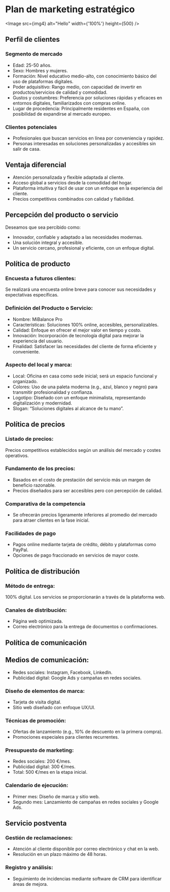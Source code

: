 
# Plan de marketing estratégico

<Image src={img4} alt="Hello" width={'100%'} height={500} />

## Perfil de clientes

### Segmento de mercado

* Edad: 25-50 años.
* Sexo: Hombres y mujeres.
* Formación: Nivel educativo medio-alto, con conocimiento básico del uso de plataformas digitales.
* Poder adquisitivo: Rango medio, con capacidad de invertir en productos/servicios de calidad y comodidad.
* Gustos y costumbres: Preferencia por soluciones rápidas y eficaces en entornos digitales, familiarizados con compras online.
* Lugar de procedencia: Principalmente residentes en España, con posibilidad de expandirse al mercado europeo.

### Clientes potenciales

* Profesionales que buscan servicios en línea por conveniencia y rapidez.
* Personas interesadas en soluciones personalizadas y accesibles sin salir de casa.

## Ventaja diferencial

* Atención personalizada y flexible adaptada al cliente.
* Acceso global a servicios desde la comodidad del hogar.
* Plataforma intuitiva y fácil de usar con un enfoque en la experiencia del cliente.
* Precios competitivos combinados con calidad y fiabilidad.

## Percepción del producto o servicio

Deseamos que sea percibido como:

* Innovador, confiable y adaptado a las necesidades modernas.
* Una solución integral y accesible.
* Un servicio cercano, profesional y eficiente, con un enfoque digital.

## Política de producto

### Encuesta a futuros clientes:
Se realizará una encuesta online breve para conocer sus necesidades y expectativas específicas.

### Definición del Producto o Servicio:

* Nombre: MiBalance Pro
* Características: Soluciones 100% online, accesibles, personalizables.
* Calidad: Enfoque en ofrecer el mejor valor en tiempo y costo.
* Innovación: Incorporación de tecnología digital para mejorar la experiencia del usuario.
* Finalidad: Satisfacer las necesidades del cliente de forma eficiente y conveniente.

### Aspecto del local y marca:

* Local: Oficina en casa como sede inicial; será un espacio funcional y organizado.
* Colores: Uso de una paleta moderna (e.g., azul, blanco y negro) para transmitir profesionalidad y confianza.
* Logotipo: Diseñado con un enfoque minimalista, representando digitalización y modernidad.
* Slogan: “Soluciones digitales al alcance de tu mano”.

## Política de precios

### Listado de precios:
Precios competitivos establecidos según un análisis del mercado y costes operativos.

### Fundamento de los precios:

* Basados en el costo de prestación del servicio más un margen de beneficio razonable.
* Precios diseñados para ser accesibles pero con percepción de calidad.

### Comparativa de la competencia

* Se ofrecerán precios ligeramente inferiores al promedio del mercado para atraer clientes en la fase inicial.

### Facilidades de pago

* Pagos online mediante tarjeta de crédito, débito y plataformas como PayPal.
* Opciones de pago fraccionado en servicios de mayor coste.

## Política de distribución

### Método de entrega:
100% digital. Los servicios se proporcionarán a través de la plataforma web.

### Canales de distribución:

* Página web optimizada.
* Correo electrónico para la entrega de documentos o confirmaciones.

## Política de comunicación

## Medios de comunicación:

* Redes sociales: Instagram, Facebook, LinkedIn.
* Publicidad digital: Google Ads y campañas en redes sociales.

### Diseño de elementos de marca:

* Tarjeta de visita digital.
* Sitio web diseñado con enfoque UX/UI.

### Técnicas de promoción:

* Ofertas de lanzamiento (e.g., 10% de descuento en la primera compra).
* Promociones especiales para clientes recurrentes.

### Presupuesto de marketing:

* Redes sociales: 200 €/mes.
* Publicidad digital: 300 €/mes.
* Total: 500 €/mes en la etapa inicial.

### Calendario de ejecución:

* Primer mes: Diseño de marca y sitio web.
* Segundo mes: Lanzamiento de campañas en redes sociales y Google Ads.

## Servicio postventa

### Gestión de reclamaciones:

* Atención al cliente disponible por correo electrónico y chat en la web.
* Resolución en un plazo máximo de 48 horas.

### Registro y análisis:

* Seguimiento de incidencias mediante software de CRM para identificar áreas de mejora.

